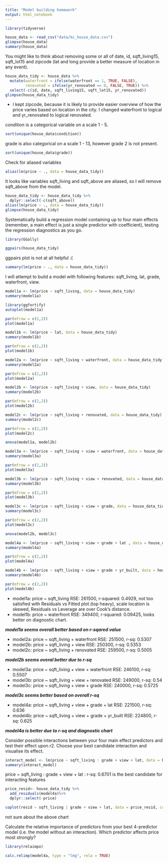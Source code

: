 ```yaml
---
title: "Model building homework"
output: html_notebook
---
```

```r
library(tidyverse)
```


```r
house_data <- read_csv("data/kc_house_data.csv")
glimpse(house_data)
summary(house_data)
```

You might like to think about removing some or all of date, id, sqft_living15, sqft_lot15 and zipcode (lat and long provide a better measure of location in any event).

```r
house_data_tidy <- house_data %>%
  mutate(waterfront = ifelse(waterfront == 1, TRUE, FALSE),
         renovated = ifelse(yr_renovated == 0, FALSE, TRUE)) %>%
  select(-c(id, date, sqft_living15, sqft_lot15, yr_renovated))
glimpse(house_data_tidy)
```

* I kept zipcode, because it is likely to provide easier overview of how the price varies based on location in the city. I changed waterfront to logical and yr_renovated to logical renovated. 

condition is a categorical variable on a scale 1 - 5. 
```r
sort(unique(house_data$condition))
```
grade is also categorical on a scale 1 - 13, however grade 2 is not present.
```r
sort(unique(house_data$grade))
```

Check for aliased variables

```r
alias(lm(price ~ ., data = house_data_tidy))
```

It looks like variables sqft_living and sqft_above are aliased, so I will remove sqft_above from the model.

```r
house_data_tidy <- house_data_tidy %>%
  dplyr::select(-c(sqft_above))
alias(lm(price ~ ., data = house_data_tidy))
glimpse(house_data_tidy)
```

Systematically build a regression model containing up to four main effects (remember, a main effect is just a single predictor with coefficient), testing the regression diagnostics as you go.

```r
library(GGally)
```
```r
ggpairs(house_data_tidy)
```

ggpairs plot is not at all helpful :(

```r
summary(lm(price ~ ., data = house_data_tidy))
```

I will attempt to build a model with following features: sqft_living, lat, grade, waterfront, view.  

```r
model1a <- lm(price ~ sqft_living, data = house_data_tidy)
summary(model1a)
```
```r
library(ggfortify)
autoplot(model1a)
```
```r
par(mfrow = c(2,2))
plot(model1a)
```
```r
model1b <- lm(price ~ lat, data = house_data_tidy)
summary(model1b)
```
```r
par(mfrow = c(2,2))
plot(model1b)
```
```r
model2a <- lm(price ~ sqft_living + waterfront, data = house_data_tidy)
summary(model2a)
```
```r
par(mfrow = c(2,2))
plot(model2a)
```

```r
model2b <- lm(price ~ sqft_living + view, data = house_data_tidy)
summary(model2b)
```

```r
par(mfrow = c(2,2))
plot(model2b)
```


```r
model2c <- lm(price ~ sqft_living + renovated, data = house_data_tidy)
summary(model2c)
```

```r
par(mfrow = c(2,2))
plot(model2c)
```


```r
anova(model1a, model2b)
```

```r
model3a <- lm(price ~ sqft_living + view + waterfront, data = house_data_tidy)
summary(model3a)
```

```r
par(mfrow = c(2,2))
plot(model3a)
```

```r
model3b <- lm(price ~ sqft_living + view + renovated, data = house_data_tidy)
summary(model3b)
```

```r
par(mfrow = c(2,2))
plot(model3b)
```


```r
model3c <- lm(price ~ sqft_living + view + grade, data = house_data_tidy)
summary(model3c)
```
```r
par(mfrow = c(2,2))
plot(model3c)
```
```r
anova(model2b, model3c)
```

```r
model4a <- lm(price ~ sqft_living + view + grade + lat , data = house_data_tidy)
summary(model4a)
```

```r
par(mfrow = c(2,2))
plot(model4a)
```

```r
model4b <- lm(price ~ sqft_living + view + grade + yr_built, data = house_data_tidy)
summary(model4b)
```

```r
par(mfrow = c(2,2))
plot(model4b)
```



* model1a: price ~ sqft_living RSE: 261500, r-squared: 0.4929, not too satisfied with Residuals vs Fitted plot (top heavy), scale location is skewed, Residuals vs Leverage are over Cook's distance. 
* model1b: price ~ waterfront RSE: 349400, r-squared: 0.09425, looks better on diagnostic chart.

***model1a seems overall better based on r-sqared value***
 
* model2a: price ~ sqft_living + waterfront RSE: 251500, r-sq: 0.5307
* model2b: price ~ sqft_living + view       RSE: 250300, r-sq: 0.5353
* model2c: price ~ sqft_living + renovated  RSE: 259500, r-sq: 0.5005

***model2b seems overal better due to r-sq***

* model3a: price ~ sqft_living + view + waterfront RSE: 246100, r-sq: 0.5507
* model3b: price ~ sqft_living + view + renovated RSE: 249000, r-sq: 0.54
* model3c: price ~ sqft_living + view + grade     RSE: 240000, r-sq: 0.5725

***model3c seems better based on overall r-sq*** 

* model4a: price ~ sqft_living + view + grade + lat      RSE: 221500, r-sq: 0.636
* model4b: price ~ sqft_living + view + grade + yr_built RSE: 224800, r-sq: 0.625

***model4a is better due to r-sq and diagnostic chart***


Consider possible interactions between your four main effect predictors and test their effect upon r2. Choose your best candidate interaction and visualise its effect.


```r
interact_model <- lm(price ~ sqft_living : grade + view + lat, data = house_data_tidy)
summary(interact_model)
```

price ~ sqft_living : grade + view + lat : r-sq: 0.6701 is the best candidate for interacting features

```r
price_resid<- house_data_tidy %>%
  add_residuals(model4a)%>%
  dplyr::select(-price)

coplot(resid ~ sqft_living | grade + view + lat, data = price_resid, columns = 3)
```
not sure about the above chart


Calculate the relative importance of predictors from your best 4-predictor model (i.e. the model without an interaction). Which predictor affects price most strongly?

```r
library(relaimpo)
```
```r
calc.relimp(model4a, type = "lmg", rela = TRUE)
```





















